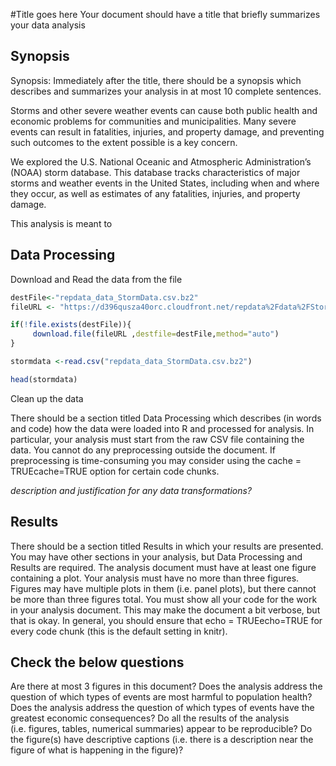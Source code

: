 #Title goes here
Your document should have a title that briefly summarizes your data analysis

## Synopsis
Synopsis: Immediately after the title, there should be a synopsis which describes and summarizes your analysis in at most 10 complete sentences.

Storms and other severe weather events can cause both public health and economic problems for communities and municipalities. Many severe events can result in fatalities, injuries, and property damage, and preventing such outcomes to the extent possible is a key concern.

We explored the U.S. National Oceanic and Atmospheric Administration's (NOAA) storm database. This database tracks characteristics of major storms and weather events in the United States, including when and where they occur, as well as estimates of any fatalities, injuries, and property damage.

This analysis is meant to 

## Data Processing
Download and Read the data from the file 
```r
destFile<-"repdata_data_StormData.csv.bz2"
fileURL <- "https://d396qusza40orc.cloudfront.net/repdata%2Fdata%2FStormData.csv.bz2"

if(!file.exists(destFile)){
     download.file(fileURL ,destfile=destFile,method="auto")
} 

stormdata <-read.csv("repdata_data_StormData.csv.bz2")

head(stormdata)

```
Clean up the data


There should be a section titled Data Processing which describes (in words and code) how the data were loaded into R and processed for analysis. In particular, your analysis must start from the raw CSV file containing the data. You cannot do any preprocessing outside the document. If preprocessing is time-consuming you may consider using the cache = TRUE\color{red}{\verb|cache = TRUE|}cache=TRUE option for certain code chunks.

*description and justification for any data transformations?*

## Results
There should be a section titled Results in which your results are presented.
You may have other sections in your analysis, but Data Processing and Results are required.
The analysis document must have at least one figure containing a plot.
Your analysis must have no more than three figures. Figures may have multiple plots in them (i.e. panel plots), but there cannot be more than three figures total.
You must show all your code for the work in your analysis document. This may make the document a bit verbose, but that is okay. In general, you should ensure that echo = TRUE\color{red}{\verb|echo = TRUE|}echo=TRUE for every code chunk (this is the default setting in knitr).



## Check the below questions
Are there at most 3 figures in this document?
Does the analysis address the question of which types of events are most harmful to population health?
Does the analysis address the question of which types of events have the greatest economic consequences?
Do all the results of the analysis (i.e. figures, tables, numerical summaries) appear to be reproducible?
Do the figure(s) have descriptive captions (i.e. there is a description near the figure of what is happening in the figure)?